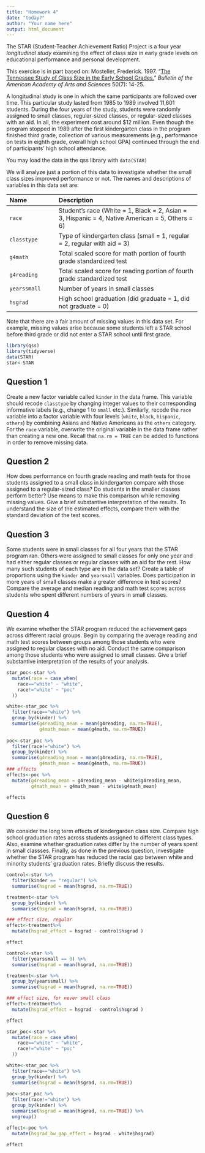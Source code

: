 ```yaml
---
title: "Homework 4"
date: "today?"
author: "Your name here"
output: html_document
---
```



The STAR (Student-Teacher Achievement Ratio) Project is a four year
*longitudinal study* examining the effect of class size in early
grade levels on educational performance and personal
development. 

This exercise is in part based on:
 Mosteller, Frederick. 1997. “[The Tennessee Study of Class Size in the 
 Early School Grades.](http://dx.doi.org/10.2307/3824562)” *Bulletin of 
 the American Academy of Arts and Sciences* 50(7): 14-25.
  
A longitudinal study is one in which the same
participants are followed over time.  This particular study lasted
from 1985 to 1989 involved 11,601 students. During the four years of
the study, students were randomly assigned to small classes,
regular-sized classes, or regular-sized classes with an aid.  In all,
the experiment cost around $12 million. Even though the program
stopped in 1989 after the first kindergarten class in the program
finished third grade, collection of various measurements (e.g.,
performance on tests in eighth grade, overall high school GPA)
continued through the end of participants' high school attendance.

You may load the data in the qss library with `data(STAR)`

We will analyze just a portion of this data to investigate whether the small class sizes improved performance or not. The names and
descriptions of variables in this data set are:

--------------------------------------------------------------------------------
 Name                 Description
 -------------------- ----------------------------------------------------------
 `race`               Student's race (White = 1, Black = 2, Asian = 3, 
                      Hispanic = 4,  Native American = 5, Others = 6)
 
 `classtype`          Type of kindergarten class (small = 1, regular = 2, regular with aid = 3)
 
 `g4math`             Total scaled score for math portion of fourth grade standardized test 
 
 `g4reading`          Total scaled score for reading portion of fourth grade standardized test 
 
 `yearssmall`         Number of years in small classes 
 
 `hsgrad`             High school graduation (did graduate = 1, did not graduate = 0) 
 --------------------------------------------------------------------------------
 
Note that there are a fair amount of missing
values in this data set.  For example, missing values arise because
some students left a STAR school before third grade or did not enter a STAR school until first grade.

```r
library(qss)
library(tidyverse)
data(STAR)
star<-STAR
```


## Question 1

Create a new factor variable called `kinder` in the data
  frame.  This variable should recode `classtype` by changing
  integer values to their corresponding informative labels (e.g.,
  change 1 to `small` etc.).  Similarly, recode the
  `race` variable into a factor variable with four levels
  (`white`, `black`, `hispanic`, `others`) by
  combining Asians and Native Americans as the `others`
  category.  For the `race` variable, overwrite the original
  variable in the data frame rather than creating a new one.  Recall
  that `na.rm = TRUE` can be added to functions in order to
  remove missing data.
  
## Question 2

How does performance on fourth grade reading and math tests for
  those students assigned to a small class in kindergarten compare
  with those assigned to a regular-sized class?  Do students in the
  smaller classes perform better?  Use means to make this comparison
  while removing missing values.  Give a brief substantive
  interpretation of the results.  To understand the size of the
  estimated effects, compare them with the standard deviation of the
  test scores.

## Question 3

Some students were in small classes for all four years that the
  STAR program ran. Others were assigned to small classes for only one
  year and had either regular classes or regular classes with an aid
  for the rest. How many such students of each type are in the data
  set?  Create a table of proportions using the
  `kinder` and `yearsmall` variables.  Does participation
  in more years of small classes make a greater difference in test
  scores?  Compare the average and median reading and math test scores
  across students who spent different numbers of years in small
  classes.
  
## Question 4

We examine whether the STAR program reduced the achievement gaps
  across different racial groups.  Begin by comparing the average
  reading and math test scores between groups among those students who were assigned
  to regular classes with no aid.  Conduct the same comparison among
  those students who were assigned to small classes.  Give a brief
  substantive interpretation of the results of your analysis.
  
```r
star_poc<-star %>% 
  mutate(race = case_when(
    race=="white" ~ "white",
    race!="white" ~ "poc"
  ))

white<-star_poc %>% 
  filter(race=="white") %>% 
  group_by(kinder) %>% 
  summarise(g4reading_mean = mean(g4reading, na.rm=TRUE),
            g4math_mean = mean(g4math, na.rm=TRUE))
  
poc<-star_poc %>% 
  filter(race!="white") %>% 
  group_by(kinder) %>% 
  summarise(g4reading_mean = mean(g4reading, na.rm=TRUE),
            g4math_mean = mean(g4math, na.rm=TRUE))
### effects
effects<-poc %>% 
  mutate(g4reading_mean = g4reading_mean - white$g4reading_mean,
         g4math_mean = g4math_mean - white$g4math_mean)

effects
```

  
## Question 6

We consider the long term effects of kindergarden class size.
  Compare high school graduation rates across students assigned to
  different class types.  Also, examine whether graduation rates
  differ by the number of years spent in small classses.  Finally, as
  done in the previous question, investigate whether the STAR program
  has reduced the racial gap between white and minority students'
  graduation rates.  Briefly discuss the results.
  
```r
control<-star %>% 
  filter(kinder == "regular") %>% 
  summarise(hsgrad = mean(hsgrad, na.rm=TRUE))

treatment<-star %>% 
  group_by(kinder) %>% 
  summarise(hsgrad = mean(hsgrad, na.rm=TRUE)) 

### effect size, regular
effect<-treatment%>% 
  mutate(hsgrad_effect = hsgrad - control$hsgrad )

effect

control<-star %>% 
  filter(yearssmall == 0) %>% 
  summarise(hsgrad = mean(hsgrad, na.rm=TRUE))

treatment<-star %>% 
  group_by(yearssmall) %>% 
  summarise(hsgrad = mean(hsgrad, na.rm=TRUE)) 

### effect size, for never small class
effect<-treatment%>% 
  mutate(hsgrad_effect = hsgrad - control$hsgrad )

effect

star_poc<-star %>% 
  mutate(race = case_when(
    race=="white" ~ "white",
    race!="white" ~ "poc"
  ))

white<-star_poc %>% 
  filter(race=="white") %>% 
  group_by(kinder) %>% 
  summarise(hsgrad = mean(hsgrad, na.rm=TRUE))
  
poc<-star_poc %>% 
  filter(race!="white") %>% 
  group_by(kinder) %>% 
  summarise(hsgrad = mean(hsgrad, na.rm=TRUE)) %>% 
  ungroup()

effect<-poc %>% 
  mutate(hsgrad_bw_gap_effect = hsgrad - white$hsgrad)

effect
```